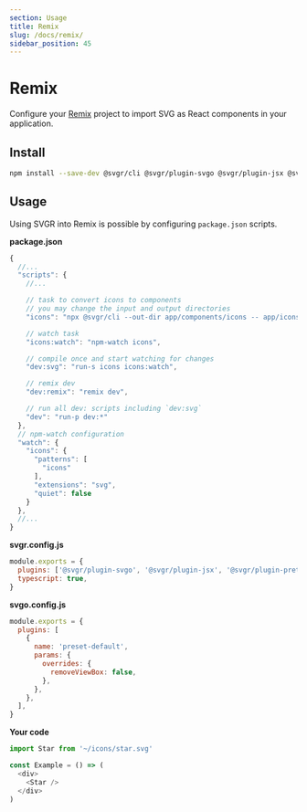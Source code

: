 ```yaml
---
section: Usage
title: Remix
slug: /docs/remix/
sidebar_position: 45
---
```


# Remix

Configure your [Remix](https://remix.run/) project to import SVG as React components in your application.

<carbon-ad />

## Install

```bash
npm install --save-dev @svgr/cli @svgr/plugin-svgo @svgr/plugin-jsx @svgr/plugin-prettier npm-watch npm-run-all
```

## Usage

Using SVGR into Remix is possible by configuring `package.json` scripts.

**package.json**

```js
{
  //...
  "scripts": {
    //...

    // task to convert icons to components
    // you may change the input and output directories
    "icons": "npx @svgr/cli --out-dir app/components/icons -- app/icons",

    // watch task
    "icons:watch": "npm-watch icons",

    // compile once and start watching for changes
    "dev:svg": "run-s icons icons:watch",

    // remix dev
    "dev:remix": "remix dev",

    // run all dev: scripts including `dev:svg`
    "dev": "run-p dev:*"
  },
  // npm-watch configuration
  "watch": {
    "icons": {
      "patterns": [
        "icons"
      ],
      "extensions": "svg",
      "quiet": false
    }
  },
  //...
}
```

**svgr.config.js**

```js
module.exports = {
  plugins: ['@svgr/plugin-svgo', '@svgr/plugin-jsx', '@svgr/plugin-prettier'],
  typescript: true,
}
```

**svgo.config.js**

```js
module.exports = {
  plugins: [
    {
      name: 'preset-default',
      params: {
        overrides: {
          removeViewBox: false,
        },
      },
    },
  ],
}
```

**Your code**

```js
import Star from '~/icons/star.svg'

const Example = () => (
  <div>
    <Star />
  </div>
)
```
